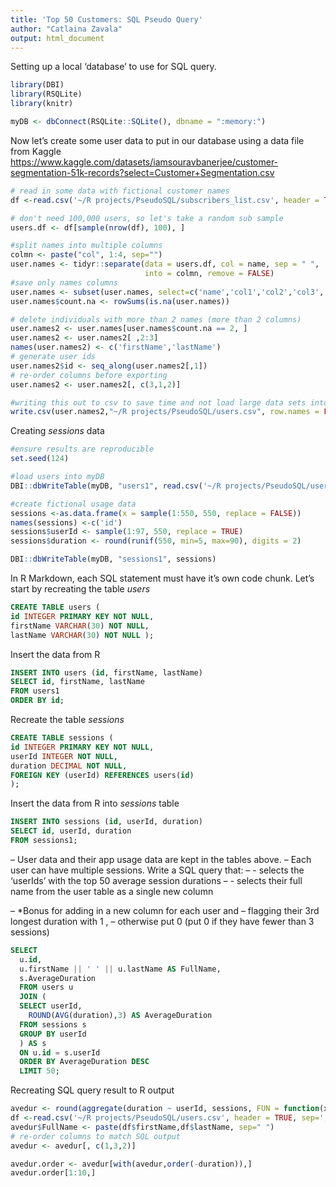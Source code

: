```yaml
---
title: 'Top 50 Customers: SQL Pseudo Query'
author: "Catlaina Zavala"
output: html_document
---
```


Setting up a local 'database' to use for SQL query.

```r

library(DBI)
library(RSQLite)
library(knitr)

myDB <- dbConnect(RSQLite::SQLite(), dbname = ":memory:")

```

Now let's create some user data to put in our database using a data file from Kaggle
<https://www.kaggle.com/datasets/iamsouravbanerjee/customer-segmentation-51k-records?select=Customer+Segmentation.csv>

```r

# read in some data with fictional customer names 
df <-read.csv('~/R projects/PseudoSQL/subscribers_list.csv', header = TRUE, sep=',')

# don't need 100,000 users, so let's take a random sub sample
users.df <- df[sample(nrow(df), 100), ]

#split names into multiple columns 
colmn <- paste("col", 1:4, sep="")
user.names <- tidyr::separate(data = users.df, col = name, sep = " ", 
                              into = colmn, remove = FALSE)
#save only names columns 
user.names <- subset(user.names, select=c('name','col1','col2','col3','col4'))
user.names$count.na <- rowSums(is.na(user.names))

# delete individuals with more than 2 names (more than 2 columns) 
user.names2 <- user.names[user.names$count.na == 2, ]
user.names2 <- user.names2[ ,2:3]
names(user.names2) <- c('firstName','lastName')
# generate user ids 
user.names2$id <- seq_along(user.names2[,1])
# re-order columns before exporting
user.names2 <- user.names2[, c(3,1,2)]

#writing this out to csv to save time and not load large data sets into memory
write.csv(user.names2,"~/R projects/PseudoSQL/users.csv", row.names = FALSE)

```

Creating *sessions* data 

```r

#ensure results are reproducible 
set.seed(124) 

#load users into myDB
DBI::dbWriteTable(myDB, "users1", read.csv('~/R projects/PseudoSQL/users.csv', header = TRUE, sep=','))

#create fictional usage data
sessions <-as.data.frame(x = sample(1:550, 550, replace = FALSE))
names(sessions) <-c('id')
sessions$userId <- sample(1:97, 550, replace = TRUE)
sessions$duration <- round(runif(550, min=5, max=90), digits = 2)

DBI::dbWriteTable(myDB, "sessions1", sessions)

```

In R Markdown, each SQL statement must have it's own code chunk.
Let's start by recreating the table *users*

```sql

CREATE TABLE users (
id INTEGER PRIMARY KEY NOT NULL,
firstName VARCHAR(30) NOT NULL,
lastName VARCHAR(30) NOT NULL );

```

Insert the data from R
```sql

INSERT INTO users (id, firstName, lastName)
SELECT id, firstName, lastName
FROM users1
ORDER BY id;

```

Recreate the table *sessions*
```sql

CREATE TABLE sessions (
id INTEGER PRIMARY KEY NOT NULL,
userId INTEGER NOT NULL, 
duration DECIMAL NOT NULL, 
FOREIGN KEY (userId) REFERENCES users(id)
);

```

Insert the data from R into *sessions* table
```sql

INSERT INTO sessions (id, userId, duration)
SELECT id, userId, duration
FROM sessions1;

```

-- User data and their app usage data are kept in the tables above. 
-- Each user can have multiple sessions. Write a SQL query that:
--     - selects the ‘userIds’ with the top 50 average session durations
--     - selects their full name from the user table as a single new column

-- *Bonus for adding in a new column for each user and 
-- flagging their 3rd longest duration with 1 , 
-- otherwise put 0 (put 0 if they have fewer than 3 sessions) 

```sql

SELECT
  u.id,
  u.firstName || ' ' || u.lastName AS FullName,
  s.AverageDuration
  FROM users u
  JOIN (
  SELECT userId, 
    ROUND(AVG(duration),3) AS AverageDuration
  FROM sessions s
  GROUP BY userId
  ) AS s
  ON u.id = s.userId
  ORDER BY AverageDuration DESC
  LIMIT 50;

```

Recreating SQL query result to R output
```r

avedur <- round(aggregate(duration ~ userId, sessions, FUN = function(x){mean(x)}),digits=3)
df <-read.csv('~/R projects/PseudoSQL/users.csv', header = TRUE, sep=',')
avedur$FullName <- paste(df$firstName,df$lastName, sep=" ")
# re-order columns to match SQL output
avedur <- avedur[, c(1,3,2)]

avedur.order <- avedur[with(avedur,order(-duration)),]
avedur.order[1:10,]

```

